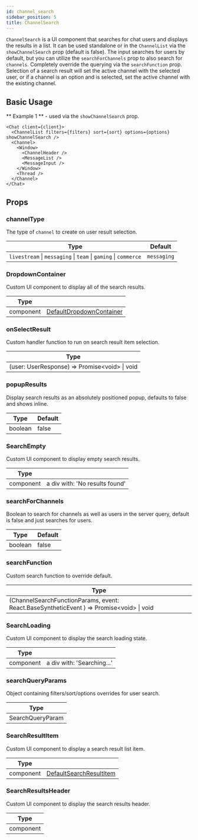 ```yaml
---
id: channel_search
sidebar_position: 5
title: ChannelSearch
---
```


`ChannelSearch` is a UI component that searches for chat users and displays the results in a list. It can be used standalone or in the `ChannelList` via the `showChannelSearch` prop (default is false).
The input searches for users by default, but you can utilize the `searchForChannels` prop to also search for `channels`. Completely override the querying via the `searchFunction` prop.
Selection of a search result will set the active channel with the selected user, or if a channel is an option and is selected, set the active channel with the existing channel.

## Basic Usage

** Example 1 ** - used via the `showChannelSearch` prop.

```tsx
<Chat client={client}>
  <ChannelList filters={filters} sort={sort} options={options} showChannelSearch />
  <Channel>
    <Window>
      <ChannelHeader />
      <MessageList />
      <MessageInput />
    </Window>
    <Thread />
  </Channel>
</Chat>
```

## Props

### channelType

The type of `channel` to create on user result selection.

| Type                                                            | Default     |
| --------------------------------------------------------------- | ----------- |
| `livestream` \| `messaging` \| `team` \| `gaming` \| `commerce` | `messaging` |

### DropdownContainer

Custom UI component to display all of the search results.

| Type      |                                                                                                                                       |
| --------- | ------------------------------------------------------------------------------------------------------------------------------------- |
| component | [DefaultDropdownContainer](https://github.com/GetStream/stream-chat-react/blob/master/src/components/ChannelSearch/SearchResults.tsx) |

### onSelectResult

Custom handler function to run on search result item selection.

| Type                                            |
| ----------------------------------------------- |
| (user: UserResponse) => Promise\<void\> \| void |

### popupResults

Display search results as an absolutely positioned popup, defaults to false and shows inline.

| Type    | Default |
| ------- | ------- |
| boolean | false   |

### SearchEmpty

Custom UI component to display empty search results.

| Type      |                                |
| --------- | ------------------------------ |
| component | a div with: 'No results found' |

### searchForChannels

Boolean to search for channels as well as users in the server query, default is false and just searches for users.

| Type    | Default |
| ------- | ------- |
| boolean | false   |

### searchFunction

Custom search function to override default.

| Type                                                                                        |
| ------------------------------------------------------------------------------------------- |
| (ChannelSearchFunctionParams, event: React.BaseSyntheticEvent ) =\> Promise\<void\> \| void |

### SearchLoading

Custom UI component to display the search loading state.

| Type      |                            |
| --------- | -------------------------- |
| component | a div with: 'Searching...' |

### searchQueryParams

Object containing filters/sort/options overrides for user search.

| Type             |
| ---------------- |
| SearchQueryParam |

### SearchResultItem

Custom UI component to display a search result list item.

| Type      |                                                                                                                                      |
| --------- | ------------------------------------------------------------------------------------------------------------------------------------ |
| component | [DefaultSearchResultItem](https://github.com/GetStream/stream-chat-react/blob/master/src/components/ChannelSearch/SearchResults.tsx) |

### SearchResultsHeader

Custom UI component to display the search results header.

| Type      |
| --------- |
| component |
